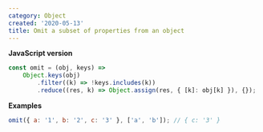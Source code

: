```yaml
---
category: Object
created: '2020-05-13'
title: Omit a subset of properties from an object
---
```


**JavaScript version**

```js omit.js
const omit = (obj, keys) =>
    Object.keys(obj)
        .filter((k) => !keys.includes(k))
        .reduce((res, k) => Object.assign(res, { [k]: obj[k] }), {});
```

**Examples**

```js examples.js
omit({ a: '1', b: '2', c: '3' }, ['a', 'b']); // { c: '3' }
```

